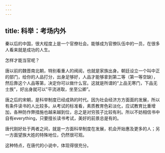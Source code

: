 ```yaml
---
---
---
```

title: 科举：考场内外
---




秦以后的中国，很大程度上是一个官僚社会。能够成为官僚队伍中的一员，在很多人看来就是成功的人生。

怎样才能当官呢？

唐以前的魏晋南北朝，特别看重人的阀阅，也就是家族出身。朝廷设立一个叫中正的部门，给你的人品打分，出身足够好，人品才能够拿到第二等（第一等空缺），然后靠这个人品等第，决定你可以做什么官。这就是所谓的“上品无寒门，下品无士族”，好出身就可以"平流进取，坐至公卿”。

唐之后的宋朝，是科举制度已经成熟的时代。因为社会经济方方面面的发展，所以有条件读书的人比较多。从考试的标准看，素质教育色彩淡化，应试教育比重增加，各种防作弊措施也越来越到位，总之是对穷孩子比较有利。所以不妨相信书中自有everything，只要擅长读书考试，美好的前景总是有的。

唐代刚好处于两者之间，就是一方面科举制度在发展，机会开始惠及更多的人；另一方面望族大姓的特殊地位，仍然很可观。

这种特点，在唐代的小说中，体现得很充分。